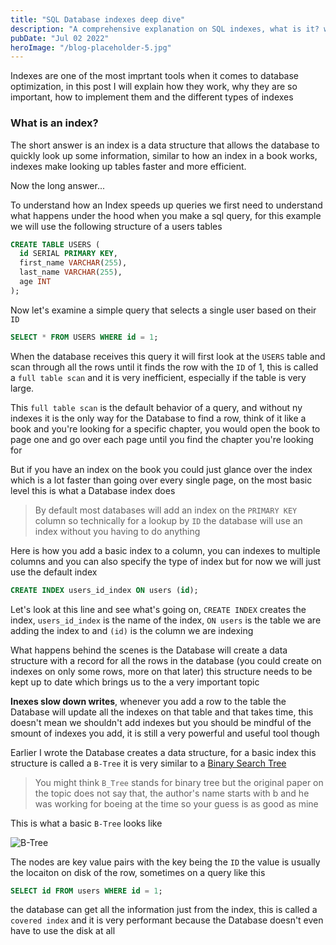 ```yaml
---
title: "SQL Database indexes deep dive"
description: "A comprehensive explanation on SQL indexes, what is it? why should I use it? how do they work?"
pubDate: "Jul 02 2022"
heroImage: "/blog-placeholder-5.jpg"
---
```


Indexes are one of the most imprtant tools when it comes to database optimization, in this post I will explain how they work, why they are so important, how to implement them and the different types of indexes

### What is an index?

The short answer is an index is a data structure that allows the database to quickly look up some information, similar to how an index in a book works, indexes make looking up tables faster and more efficient.

Now the long answer...

To understand how an Index speeds up queries we first need to understand what happens under the hood when you make a sql query, for this example we will use the following structure of a users tables

```sql
CREATE TABLE USERS (
  id SERIAL PRIMARY KEY,
  first_name VARCHAR(255),
  last_name VARCHAR(255),
  age INT
);
```

Now let's examine a simple query that selects a single user based on their `ID`

```sql
SELECT * FROM USERS WHERE id = 1;
```

When the database receives this query it will first look at the `USERS` table and scan through all the rows until it finds the row with the `ID` of 1, this is called a `full table scan` and it is very inefficient, especially if the table is very large.

This `full table scan` is the default behavior of a query, and without ny indexes it is the only way for the Database to find a row, think of it like a book and you're looking for a specific chapter, you would open the book to page one and go over each page until you find the chapter you're looking for

But if you have an index on the book you could just glance over the index which is a lot faster than going over every single page, on the most basic level this is what a Database index does

> By default most databases will add an index on the `PRIMARY KEY` column so technically for a lookup by `ID` the database will use an index without you having to do anything

Here is how you add a basic index to a column, you can indexes to multiple columns and you can also specify the type of index but for now we will just use the default index

```sql
CREATE INDEX users_id_index ON users (id);
```

Let's look at this line and see what's going on, `CREATE INDEX` creates the index, `users_id_index` is the name of the index, `ON users` is the table we are adding the index to and `(id)` is the column we are indexing

What happens behind the scenes is the Database will create a data structure with a record for all the rows in the database (you could create on indexes on only some rows, more on that later) this structure needs to be kept up to date which brings us to the a very important topic

**Inexes slow down writes**, whenever you add a row to the table the Database will update all the indexes on that table and that takes time, this doesn't mean we shouldn't add indexes but you should be mindful of the smount of indexes you add, it is still a very powerful and useful tool though

Earlier I wrote the Database creates a data structure, for a basic index this structure is called a `B-Tree` it is very similar to a [Binary Search Tree](/blog/binary-search-trees)

> You might think `B_Tree` stands for binary tree but the original paper on the topic does not say that, the author's name starts with b and he was working for boeing at the time so your guess is as good as mine

This is what a basic `B-Tree` looks like

![B-Tree](/images/database-indexes/b-tree.png)

The nodes are key value pairs with the key being the `ID` the value is usually the locaiton on disk of the row, sometimes on a query like this

```sql
SELECT id FROM users WHERE id = 1;
```

the database can get all the information just from the index, this is called a `covered index` and it is very performant because the Database doesn't even have to use the disk at all
